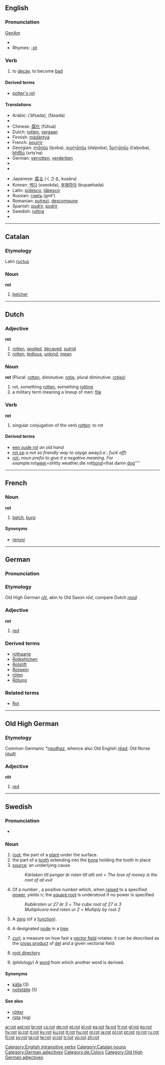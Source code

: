 {{see|Rot}}
{{wikipedia|dab=rot}}
==English==

===Pronunciation===
[[w:General American|GenAm]] {{IPA|[ɹɑt]}}
* {{audio|en-us-rot.ogg|Audio (US)}}
* Rhymes: [[Rhymes:English:-ɒt|-ɒt]]

===Verb===
{{en-verb|rots|rotting|rotted|rotten}}

# to [[decay]], to become [[bad]]

====Derived terms====
* [[potter's rot]]

====Translations====
{{top}}
* Arabic: {{Arab|[[افسد]]}} (’áfsada), {{Arab|[[فسد]]}} (fásada)
* {{trreq|Basque}}
* Chinese: [[腐化]] (fǔhuà)
* Dutch: [[rotten]], [[vergaan]]
* Finnish: [[mädäntyä]]
* French: [[pourrir]]
* Georgian: [[ლპობა]] (lpoba), [[დალპობა]] (dalpoba), [[ჩალპობა]] (čalpoba), [[ხრწნა]] (xrts‘na)
* German: [[verrotten]], [[verderben]]
* {{trreq|Greek}}
* {{trreq|Italian}}
{{mid}}
* Japanese: [[腐る]] (くさる, kusáru)
* Korean: [[썩다]] (sseokda), [[부패하아]] (bupaehada)
* Latin: [[putesco#Latin|pūtesco]], [[tabesco#Latin|tābesco]]
* Russian: [[гнить]] (gnit’)
* Romanian: [[putrezi]], [[descompune]]
* Spanish: [[pudrir]], [[podrir]]
* Swedish: [[ruttna]]
* {{trreq|Turkish}}
{{bottom}}

[[Category:English intransitive verbs]]

----

==Catalan==

===Etymology===
Latin [[ructus]]

===Noun===
'''rot'''

# [[belcher]]

[[Category:Catalan nouns]]

----

==Dutch==

===Adjective===
{{nl-adjcomp|rot|rotte|rotter|rottere|rotst|rotste}}
'''rot'''

# [[rotten]], [[spoiled]], [[decayed]], [[putrid]]
# [[rotten]], [[tedious]], [[unkind]], [[mean]]

===Noun===
'''rot''' {{n}} (Plural: [[rotten]], diminutive: [[rotje]], plural diminutive: [[rotjes]])

# rot, something [[rotten]], something [[rotting]]
# a military term meaning a lineup of men: [[file]]

===Verb===
'''rot'''

# singular conjugation of the verb ''[[rotten]]'': to rot

====Derived terms====
* [[een oude rot]] ''an old hand''
* [[rot op]] ''a not so friendly way to say ''go away'' (i.e.: fuck off)''
* [[rot-]] ''noun prefix to give it a negative meaning. For example: ''rot[[weer]]'' = ''shitty weather'', ''die rot[[hond]]'' = ''that damn [[dog]]''''

----

==French==

===Noun===
'''rot''' {{f}}

# [[belch]], [[burp]]

====Synonyms====
* [[renvoi]]

----

==German==

===Pronunciation===
{{IPA|[ʁoːt]}}

===Etymology===
Old High German ''[[rōt]]'', akin to Old Saxon ''rōd'', compare Dutch ''[[rood]]''

===Adjective===
'''rot'''

# [[red]]

===Derived terms===
* [[rothaarig]]
* [[Rotkehlchen]]
* [[Rotstift]]
* [[Rotwein]]
* [[röten]]
* [[Rötung]]

===Related terms===
* [[Rot]]

[[Category:German adjectives]]
[[Category:de:Colors]]

----

==Old High German==

===Etymology===
Common Germanic *''[[raudhaz]]'', whence also Old English ''[[rēad]]'', Old Norse ''[[rauðr]]''

===Adjective===
'''rōt'''

# [[red]]

[[Category:Old High German adjectives]]

----

==Swedish==

===Pronunciation===
*{{audio|Sv-en rot.ogg|audio}}

===Noun===
{{infl|sv|noun|g=c}}
{{sv-noun-irreg-c|rot|roten|rötter|rötterna}}

# [[root]]; the part of a [[plant]] under the surface.
# the part of a [[tooth]] extending into the [[bone]] holding the tooth in place
# [[source]]; an underlying cause
#: ''Kärleken till pengar är roten till allt ont'' = ''The love of money is the root of all evil''
# {{mathematics|lang=sv}} Of a number {{n}}, a positive number which, when [[raised]] to a specified [[power]], yields n; the [[square root]] is understood if no power is specified
#: ''Kubikroten ur 27 är 3'' = ''The cube root of 27 is 3''
#: ''Multiplicera med roten ur 2'' = ''Multiply by root 2''
# {{mathematics|lang=sv}} A [[zero]] (of a [[function]]).
# {{mathematics|lang=sv}} A designated [[node]] in a [[tree]].
# {{mathematics|lang=sv}} [[curl]]; a measure on how fast a [[vector field]] rotates: it can be described as the [[cross product]] of [[del]] and a given vectorial field
# {{computers|lang=sv}} [[root directory]]
# (''philology'') A [[word]] from which another word is derived.

====Synonyms====
* [[källa]] (3)
* [[nollställe]] (5)

====See also====
* [[rötter]]
* [[rota]] (sig)

[[ar:rot]]
[[ast:rot]]
[[br:rot]]
[[cs:rot]]
[[de:rot]]
[[et:rot]]
[[el:rot]]
[[es:rot]]
[[fa:rot]]
[[fr:rot]]
[[gl:rot]]
[[ko:rot]]
[[hy:rot]]
[[io:rot]]
[[it:rot]]
[[ky:rot]]
[[ku:rot]]
[[lt:rot]]
[[hu:rot]]
[[nl:rot]]
[[ja:rot]]
[[pl:rot]]
[[pt:rot]]
[[ro:rot]]
[[ru:rot]]
[[fi:rot]]
[[sv:rot]]
[[ta:rot]]
[[te:rot]]
[[vi:rot]]
[[tr:rot]]
[[vo:rot]]
[[zh:rot]]